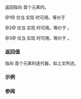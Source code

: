 {{cpp/ranges/chunk_view/title|begin}}
{{cpp/ranges/chunk_view/navbar}}
{{dcl begin}}
{{dcl h|{{tt|V}} 仅实现 {{lconcept|input_range}}}}
{{dcl|num=1|since=c++23|
constexpr /*outer_iterator*/ begin();
}}
{{dcl h|{{tt|V}} 实现 {{lconcept|forward_range}}}}
{{dcl|num=2|since=c++23|
constexpr auto begin() requires (!/*simple_view*/&lt;V&gt;);
}}
{{dcl|num=3|since=c++23|
constexpr auto begin() const requires ranges::forward_range&lt;const V&gt;;
}}
{{dcl end}}

返回指向 {{tt|chunk_view}} 首个元素的{{rlp|iterator|迭代器}}。

@1@ 仅当 {{c|V}} 实现 {{lconcept|input_range}} 时可用。等价于
{{box|
{{rlpsi|/#current_}}{{nbspt}}{{c/core|1== ranges::begin(}}{{rlpsi|/#base_}}{{c/core|);}}&lt;br&gt;
{{rlpsi|/#remainder_}}{{nbspt}}{{c/core|1==}}{{nbspt}}{{rlpsi|/#n_}}{{c/core|;}}&lt;br&gt;
{{c/core|return}}{{nbspt}}{{rlpi|outer_iterator}}{{c/core|(*this);}}
}}

@2@ 仅当 {{c|V}} 实现 {{lconcept|forward_range}} 时可用。等价于
{{box|{{c/core|return}}{{nbspt}}{{rlpi|iterator}}{{c/core|&lt;false&gt;(this, ranges::begin(}}{{rlpsi|/#base_}}{{c/core|));}}}}。

@3@ 仅当 {{c|V}} 实现 {{lconcept|forward_range}} 时可用。等价于
{{box|{{c/core|return}}{{nbspt}}{{rlpi|iterator}}{{c/core|&lt;true&gt;(this, ranges::begin(}}{{rlpsi|/#base_}}{{c/core|));}}}}。

===返回值===
指向 {{rlpt|/|chunk_view}} 首个元素的迭代器，如上文所述。

===示例===
{{example
|code=
|output=
}}

===参阅===
{{dsc begin}}
{{dsc inc|cpp/ranges/adaptor/dsc end|chunk_view}}
{{dsc inc|cpp/ranges/dsc begin}}
{{dsc end}}

{{langlinks|de|en|es|fr|it|ja|pt|ru}}